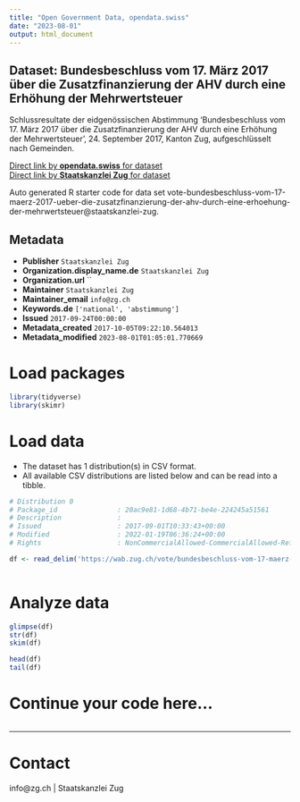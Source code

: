 ```yaml
---
title: "Open Government Data, opendata.swiss"
date: "2023-08-01"
output: html_document
---
```


## Dataset: Bundesbeschluss vom 17. März 2017 über die Zusatzfinanzierung der AHV durch eine Erhöhung der Mehrwertsteuer

Schlussresultate der eidgenössischen Abstimmung 'Bundesbeschluss vom 17. März 2017 über die Zusatzfinanzierung der AHV durch eine Erhöhung der Mehrwertsteuer', 24. September 2017, Kanton Zug, aufgeschlüsselt nach Gemeinden.

[Direct link by **opendata.swiss** for dataset](https://opendata.swiss/de/dataset/bundesbeschluss-vom-17-marz-2017-uber-die-zusatzfinanzierung-der-ahv-durch-eine-erhohung-der-me)<br>
[Direct link by **Staatskanzlei Zug** for dataset](https://wab.zug.ch/vote/bundesbeschluss-vom-17-maerz-2017-ueber-die-zusatzfinanzierung-der-ahv-durch-eine-erhoehung-der-mehrwertsteuer/data)

Auto generated R starter code for data set vote-bundesbeschluss-vom-17-maerz-2017-ueber-die-zusatzfinanzierung-der-ahv-durch-eine-erhoehung-der-mehrwertsteuer@staatskanzlei-zug.

## Metadata

- **Publisher** `Staatskanzlei Zug`
- **Organization.display_name.de** `Staatskanzlei Zug`
- **Organization.url** ``
- **Maintainer** `Staatskanzlei Zug`
- **Maintainer_email** `info@zg.ch`
- **Keywords.de** `['national', 'abstimmung']`
- **Issued** `2017-09-24T00:00:00`
- **Metadata_created** `2017-10-05T09:22:10.564013`
- **Metadata_modified** `2023-08-01T01:05:01.770669`


# Load packages

```r

library(tidyverse)
library(skimr)

```

# Load data

-   The dataset has 1 distribution(s) in CSV format.
-   All available CSV distributions are listed below and can be read into a tibble.

```r

# Distribution 0
# Package_id               : 20ac9e81-1d68-4b71-be4e-224245a51561
# Description              : 
# Issued                   : 2017-09-01T10:33:43+00:00
# Modified                 : 2022-01-19T06:36:24+00:00
# Rights                   : NonCommercialAllowed-CommercialAllowed-ReferenceRequired

df <- read_delim('https://wab.zug.ch/vote/bundesbeschluss-vom-17-maerz-2017-ueber-die-zusatzfinanzierung-der-ahv-durch-eine-erhoehung-der-mehrwertsteuer/data-csv')



```

# Analyze data

```r

glimpse(df)
str(df)
skim(df)

head(df)
tail(df)

```

# Continue your code here...

```r

```

------------------------------------------------------------------------

# Contact

info@zg.ch | Staatskanzlei Zug

